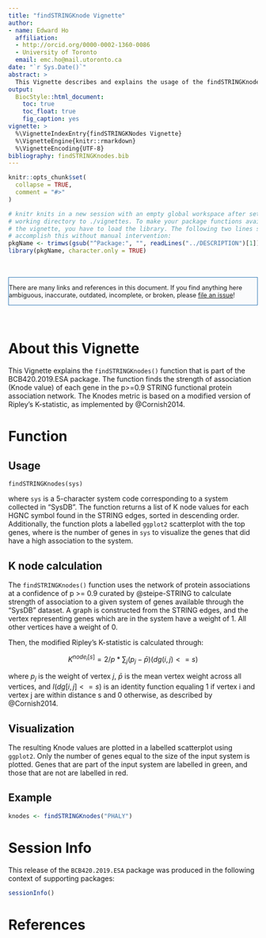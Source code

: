 ```yaml
---
title: "findSTRINGKnode Vignette"
author:
- name: Edward Ho
  affiliation: 
  - http://orcid.org/0000-0002-1360-0086
  - University of Toronto
  email: emc.ho@mail.utoronto.ca
date: "`r Sys.Date()`"
abstract: >
  This Vignette describes and explains the usage of the findSTRINGKnode function.
output:
  BiocStyle::html_document:
    toc: true
    toc_float: true
    fig_caption: yes
vignette: >
  %\VignetteIndexEntry{findSTRINGKNodes Vignette}
  %\VignetteEngine{knitr::rmarkdown}
  %\VignetteEncoding{UTF-8}
bibliography: findSTRINGKnodes.bib
---
```


<!--- this inline style supports diff-like highlighting -->
<style>
  .add {
    color: #22863a;
    background-color: #f0fff4;
  }
  .del {
    color: #b31d28;
    background-color: #ffeef0;
  }
</style>


```r
knitr::opts_chunk$set(
  collapse = TRUE,
  comment = "#>"
)

# knitr knits in a new session with an empty global workspace after setting its
# working directory to ./vignettes. To make your package functions available in
# the vignette, you have to load the library. The following two lines should
# accomplish this without manual intervention:
pkgName <- trimws(gsub("^Package:", "", readLines("../DESCRIPTION")[1]))
library(pkgName, character.only = TRUE)

```

&nbsp;

<div style="font-size:90%;border:solid 1px #337ab7;background-color:#FAFBFC;margin-right:0px;">
There are many links and references in this document. If you find anything here
ambiguous, inaccurate, outdated, incomplete, or broken, please
[file an issue](https://github.com/hyginn/BCB420.2019.ESA/issues)!
</div>

&nbsp;

# About this Vignette

This Vignette explains the `findSTRINGKnodes()` function that is part of the BCB420.2019.ESA package. The function finds the strength of association (Knode value) of each gene in the p>=0.9 STRING functional protein association network. The Knodes metric is based on a modified version of Ripley's K-statistic, as implemented by @Cornish2014.

# Function

## Usage

`findSTRINGKnodes(sys)`

where `sys` is a 5-character system code corresponding to a system collected in "SysDB". The function returns a list of K node values for each HGNC symbol found in the STRING edges, sorted in descending order. Additionally, the function plots a labelled `ggplot2` scatterplot with the top \emph{n} genes, where \emph{n} is the number of genes in `sys` to visualize the genes that did have a high association to the system.

## K node calculation

The `findSTRINGKnodes()` function uses the network of protein associations at a confidence of p >= 0.9 curated by @steipe-STRING to calculate strength of association to a given system of genes available through the "SysDB" dataset. A graph is constructed from the STRING edges, and the vertex representing genes which are in the system have a weight of 1. All other vertices have a weight of 0. 

Then, the modified Ripley's K-statistic is calculated through:

$$K^{node_i[s]} = 2/p * \sum_j(p_j - \bar{p}) (dg(i,j)<=s)$$

where $p_j$ is the weight of vertex $j$, $\bar{p}$ is the mean vertex weight across all vertices, and $I(dg[i,j]<=s)$ is an identity function equaling 1 if vertex i and vertex j are within distance s and 0 otherwise, as described by @Cornish2014.

## Visualization

The resulting Knode values are plotted in a labelled scatterplot using `ggplot2`. Only the number of genes equal to the size of the input system is plotted. Genes that are part of the input system are labelled in green, and those that are not are labelled in red.

## Example

```r
knodes <- findSTRINGKnodes("PHALY")
```

# Session Info

This release of the `BCB420.2019.ESA` package was produced in the following context of supporting packages:

```r
sessionInfo()
```

<!-- the bibliography appears at the end of the page -->
# References


<!-- End -->
